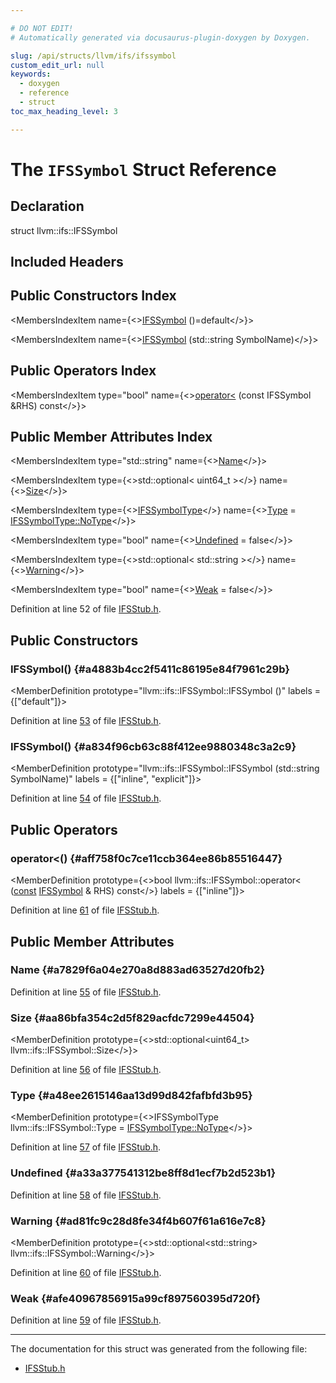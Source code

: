 ```yaml
---

# DO NOT EDIT!
# Automatically generated via docusaurus-plugin-doxygen by Doxygen.

slug: /api/structs/llvm/ifs/ifssymbol
custom_edit_url: null
keywords:
  - doxygen
  - reference
  - struct
toc_max_heading_level: 3

---
```





# The `IFSSymbol` Struct Reference

<DoxygenPage pluginConfig={pluginConfig}>



## Declaration

<CodeBlock>struct llvm::ifs::IFSSymbol</CodeBlock>

## Included Headers

<IncludesList>
<IncludesListItem
  filePath="llvm/InterfaceStub/IFSStub.h"
  permalink="/docs/api/files/include/include/llvm/include/llvm/interfacestub/ifsstub-h"
  isLocal="true" />
</IncludesList>

## Public Constructors Index

<MembersIndex>

<MembersIndexItem
  name={<><a href="#a4883b4cc2f5411c86195e84f7961c29b">IFSSymbol</a> ()=default</>}>
</MembersIndexItem>

<MembersIndexItem
  name={<><a href="#a834f96cb63c88f412ee9880348c3a2c9">IFSSymbol</a> (std::string SymbolName)</>}>
</MembersIndexItem>

</MembersIndex>

## Public Operators Index

<MembersIndex>

<MembersIndexItem
  type="bool"
  name={<><a href="#aff758f0c7ce11ccb364ee86b85516447">operator&lt;</a> (const IFSSymbol &amp;RHS) const</>}>
</MembersIndexItem>

</MembersIndex>

## Public Member Attributes Index

<MembersIndex>

<MembersIndexItem
  type="std::string"
  name={<><a href="#a7829f6a04e270a8d883ad63527d20fb2">Name</a></>}>
</MembersIndexItem>

<MembersIndexItem
  type={<>std::optional&lt; uint64&#95;t &gt;</>}
  name={<><a href="#aa86bfa354c2d5f829acfdc7299e44504">Size</a></>}>
</MembersIndexItem>

<MembersIndexItem
  type={<><a href="/docs/api/namespaces/llvm/ifs/#adfe04e1a9cc096fb571e8372debaa67e">IFSSymbolType</a></>}
  name={<><a href="#a48ee2615146aa13d99d842fafbfd3b95">Type</a> = <a href="/docs/api/namespaces/llvm/ifs/#adfe04e1a9cc096fb571e8372debaa67ea9080fd7a5f0af44b585bb21b62d8b283">IFSSymbolType::NoType</a></>}>
</MembersIndexItem>

<MembersIndexItem
  type="bool"
  name={<><a href="#a33a377541312be8ff8d1ecf7b2d523b1">Undefined</a> = false</>}>
</MembersIndexItem>

<MembersIndexItem
  type={<>std::optional&lt; std::string &gt;</>}
  name={<><a href="#ad81fc9c28d8fe34f4b607f61a616e7c8">Warning</a></>}>
</MembersIndexItem>

<MembersIndexItem
  type="bool"
  name={<><a href="#afe40967856915a99cf897560395d720f">Weak</a> = false</>}>
</MembersIndexItem>

</MembersIndex>


Definition at line 52 of file <a href="/docs/api/files/include/include/llvm/include/llvm/interfacestub/ifsstub-h">IFSStub.h</a>.

<SectionDefinition>

## Public Constructors

### IFSSymbol() {#a4883b4cc2f5411c86195e84f7961c29b}

<MemberDefinition
  prototype="llvm::ifs::IFSSymbol::IFSSymbol ()"
  labels = {["default"]}>

Definition at line <a href="/docs/api/files/include/include/llvm/include/llvm/interfacestub/ifsstub-h/#l00053">53</a> of file <a href="/docs/api/files/include/include/llvm/include/llvm/interfacestub/ifsstub-h">IFSStub.h</a>.
</MemberDefinition>

### IFSSymbol() {#a834f96cb63c88f412ee9880348c3a2c9}

<MemberDefinition
  prototype="llvm::ifs::IFSSymbol::IFSSymbol (std::string SymbolName)"
  labels = {["inline", "explicit"]}>

Definition at line <a href="/docs/api/files/include/include/llvm/include/llvm/interfacestub/ifsstub-h/#l00054">54</a> of file <a href="/docs/api/files/include/include/llvm/include/llvm/interfacestub/ifsstub-h">IFSStub.h</a>.
</MemberDefinition>

</SectionDefinition>

<SectionDefinition>

## Public Operators

### operator&lt;() {#aff758f0c7ce11ccb364ee86b85516447}

<MemberDefinition
  prototype={<>bool llvm::ifs::IFSSymbol::operator&lt; (<a href="/docs/api/files/lib/lib/target/lib/target/aarch64/aarch64promoteconstant-cpp/#a90f8350fecae261c25be85d38b451bff">const</a> <a href="/docs/api/structs/llvm/ifs/ifssymbol">IFSSymbol</a> &amp; RHS) const</>}
  labels = {["inline"]}>

Definition at line <a href="/docs/api/files/include/include/llvm/include/llvm/interfacestub/ifsstub-h/#l00061">61</a> of file <a href="/docs/api/files/include/include/llvm/include/llvm/interfacestub/ifsstub-h">IFSStub.h</a>.
</MemberDefinition>

</SectionDefinition>

<SectionDefinition>

## Public Member Attributes

### Name {#a7829f6a04e270a8d883ad63527d20fb2}

<MemberDefinition
  prototype="std::string llvm::ifs::IFSSymbol::Name">

Definition at line <a href="/docs/api/files/include/include/llvm/include/llvm/interfacestub/ifsstub-h/#l00055">55</a> of file <a href="/docs/api/files/include/include/llvm/include/llvm/interfacestub/ifsstub-h">IFSStub.h</a>.
</MemberDefinition>

### Size {#aa86bfa354c2d5f829acfdc7299e44504}

<MemberDefinition
  prototype={<>std::optional&lt;uint64&#95;t&gt; llvm::ifs::IFSSymbol::Size</>}>

Definition at line <a href="/docs/api/files/include/include/llvm/include/llvm/interfacestub/ifsstub-h/#l00056">56</a> of file <a href="/docs/api/files/include/include/llvm/include/llvm/interfacestub/ifsstub-h">IFSStub.h</a>.
</MemberDefinition>

### Type {#a48ee2615146aa13d99d842fafbfd3b95}

<MemberDefinition
  prototype={<>IFSSymbolType llvm::ifs::IFSSymbol::Type = <a href="/docs/api/namespaces/llvm/ifs/#adfe04e1a9cc096fb571e8372debaa67ea9080fd7a5f0af44b585bb21b62d8b283">IFSSymbolType::NoType</a></>}>

Definition at line <a href="/docs/api/files/include/include/llvm/include/llvm/interfacestub/ifsstub-h/#l00057">57</a> of file <a href="/docs/api/files/include/include/llvm/include/llvm/interfacestub/ifsstub-h">IFSStub.h</a>.
</MemberDefinition>

### Undefined {#a33a377541312be8ff8d1ecf7b2d523b1}

<MemberDefinition
  prototype="bool llvm::ifs::IFSSymbol::Undefined = false">

Definition at line <a href="/docs/api/files/include/include/llvm/include/llvm/interfacestub/ifsstub-h/#l00058">58</a> of file <a href="/docs/api/files/include/include/llvm/include/llvm/interfacestub/ifsstub-h">IFSStub.h</a>.
</MemberDefinition>

### Warning {#ad81fc9c28d8fe34f4b607f61a616e7c8}

<MemberDefinition
  prototype={<>std::optional&lt;std::string&gt; llvm::ifs::IFSSymbol::Warning</>}>

Definition at line <a href="/docs/api/files/include/include/llvm/include/llvm/interfacestub/ifsstub-h/#l00060">60</a> of file <a href="/docs/api/files/include/include/llvm/include/llvm/interfacestub/ifsstub-h">IFSStub.h</a>.
</MemberDefinition>

### Weak {#afe40967856915a99cf897560395d720f}

<MemberDefinition
  prototype="bool llvm::ifs::IFSSymbol::Weak = false">

Definition at line <a href="/docs/api/files/include/include/llvm/include/llvm/interfacestub/ifsstub-h/#l00059">59</a> of file <a href="/docs/api/files/include/include/llvm/include/llvm/interfacestub/ifsstub-h">IFSStub.h</a>.
</MemberDefinition>

</SectionDefinition>

<hr/>

The documentation for this struct was generated from the following file:

<ul>
<li><a href="/docs/api/files/include/include/llvm/include/llvm/interfacestub/ifsstub-h">IFSStub.h</a></li>
</ul>

</DoxygenPage>
